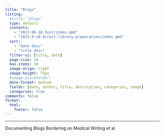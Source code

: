 ---
title: "Blogs"
listing:
  #title: "Blogs"
  type: default
  contents: 
    - "2023-08-18-test/index.qmd"
    - "2023-9-18-direct-library-preparation/index.qmd"
  sort: 
    - "date desc"
    - "title desc"
  filter-ui: [title, date]
  page-size: 10
  max-items: 10
  image-align: right
  image-height: 75px
  #image-placeholder:
  date-format: medium
  fields: [date, author, title, description, categories, image]
  categories: true
comments: false
format: 
  html: 
    footer: false
---

----------------------------------------

Documenting Blogs Bordering on Medical Writing et al
